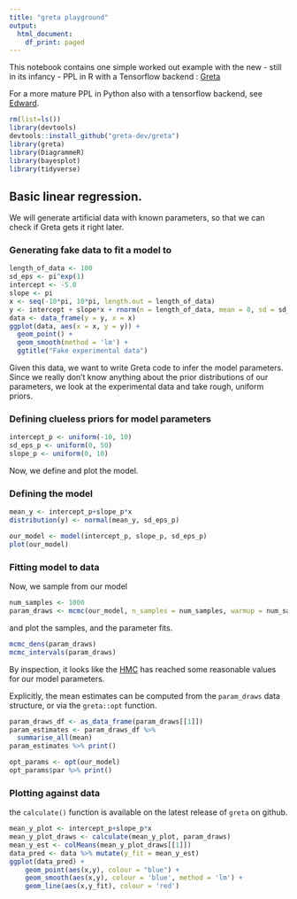 ```yaml
---
title: "greta playground"
output:
  html_document:
    df_print: paged
---
```


This notebook contains one simple worked out example with the new - still in its infancy - PPL in R with a Tensorflow backend : [Greta]( https://greta-dev.github.io/greta/index.html)

For a more mature PPL in Python also with a tensorflow backend, see [Edward](http://edwardlib.org/).

```r
rm(list=ls())
library(devtools)
devtools::install_github("greta-dev/greta")
library(greta)
library(DiagrammeR)
library(bayesplot)
library(tidyverse)
```

## Basic linear regression. 

We will generate artificial data with known parameters, so that we can check if Greta gets it right later. 

### Generating fake data to fit a model to

```r
length_of_data <- 100
sd_eps <- pi^exp(1)
intercept <- -5.0
slope <- pi
x <- seq(-10*pi, 10*pi, length.out = length_of_data)
y <- intercept + slope*x + rnorm(n = length_of_data, mean = 0, sd = sd_eps)
data <- data_frame(y = y, x = x)
ggplot(data, aes(x = x, y = y)) +
  geom_point() +
  geom_smooth(method = 'lm') +
  ggtitle("Fake experimental data")
```

Given this data, we want to write Greta code to infer the model parameters. Since we really don't know anything about the prior distributions of our parameters, we look at the experimental data and take rough, uniform priors. 

### Defining clueless priors for model parameters

```r
intercept_p <- uniform(-10, 10)
sd_eps_p <- uniform(0, 50)
slope_p <- uniform(0, 10)
```

Now, we define and plot the model.

### Defining the model

```r
mean_y <- intercept_p+slope_p*x
distribution(y) <- normal(mean_y, sd_eps_p)

our_model <- model(intercept_p, slope_p, sd_eps_p)
plot(our_model)
```

### Fitting model to data

Now, we sample from our model
```r
num_samples <- 1000
param_draws <- mcmc(our_model, n_samples = num_samples, warmup = num_samples / 10)
```

and plot the samples, and the parameter fits.
```r
mcmc_dens(param_draws)
mcmc_intervals(param_draws)
```

By inspection, it looks like the [HMC](https://arxiv.org/abs/1701.02434) has reached some reasonable values for our model parameters. 

Explicitly, the mean estimates can be computed from the `param_draws` data structure, or via the `greta::opt` function.   
```r
param_draws_df <- as_data_frame(param_draws[[1]])
param_estimates <- param_draws_df %>% 
  summarise_all(mean)
param_estimates %>% print()

opt_params <- opt(our_model)
opt_params$par %>% print()
```

### Plotting against data

the `calculate()` function is available on the latest release of `greta` on github.
```r
mean_y_plot <- intercept_p+slope_p*x
mean_y_plot_draws <- calculate(mean_y_plot, param_draws)
mean_y_est <- colMeans(mean_y_plot_draws[[1]])
data_pred <- data %>% mutate(y_fit = mean_y_est)
ggplot(data_pred) +
    geom_point(aes(x,y), colour = "blue") +
    geom_smooth(aes(x,y), colour = 'blue', method = 'lm') +
    geom_line(aes(x,y_fit), colour = 'red')
```


